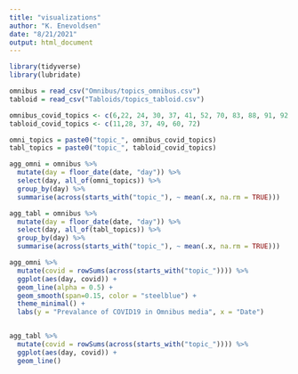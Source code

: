 ```yaml
---
title: "visualizations"
author: "K. Enevoldsen"
date: "8/21/2021"
output: html_document
---
```


```r
library(tidyverse)
library(lubridate)
```

```r
omnibus = read_csv("Omnibus/topics_omnibus.csv")
tabloid = read_csv("Tabloids/topics_tabloid.csv")
```



```r
omnibus_covid_topics <- c(6,22, 24, 30, 37, 41, 52, 70, 83, 88, 91, 92, 96)
tabloid_covid_topics <- c(11,28, 37, 49, 60, 72)

omni_topics = paste0("topic_", omnibus_covid_topics)
tabl_topics = paste0("topic_", tabloid_covid_topics)

agg_omni = omnibus %>% 
  mutate(day = floor_date(date, "day")) %>% 
  select(day, all_of(omni_topics)) %>% 
  group_by(day) %>% 
  summarise(across(starts_with("topic_"), ~ mean(.x, na.rm = TRUE)))

agg_tabl = omnibus %>% 
  mutate(day = floor_date(date, "day")) %>% 
  select(day, all_of(tabl_topics)) %>% 
  group_by(day) %>% 
  summarise(across(starts_with("topic_"), ~ mean(.x, na.rm = TRUE)))
```

```r

agg_omni %>% 
  mutate(covid = rowSums(across(starts_with("topic_")))) %>% 
  ggplot(aes(day, covid)) +
  geom_line(alpha = 0.5) +
  geom_smooth(span=0.15, color = "steelblue") + 
  theme_minimal() + 
  labs(y = "Prevalance of COVID19 in Omnibus media", x = "Date")


agg_tabl %>% 
  mutate(covid = rowSums(across(starts_with("topic_")))) %>% 
  ggplot(aes(day, covid)) +
  geom_line()

```



